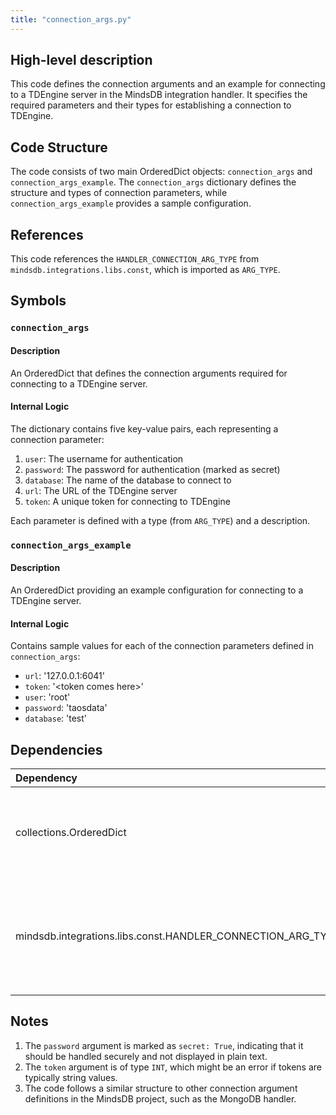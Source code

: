 ```yaml
---
title: "connection_args.py"
---
```


## High-level description
This code defines the connection arguments and an example for connecting to a TDEngine server in the MindsDB integration handler. It specifies the required parameters and their types for establishing a connection to TDEngine.

## Code Structure
The code consists of two main OrderedDict objects: `connection_args` and `connection_args_example`. The `connection_args` dictionary defines the structure and types of connection parameters, while `connection_args_example` provides a sample configuration.

## References
This code references the `HANDLER_CONNECTION_ARG_TYPE` from `mindsdb.integrations.libs.const`, which is imported as `ARG_TYPE`.

## Symbols

### `connection_args`
#### Description
An OrderedDict that defines the connection arguments required for connecting to a TDEngine server.

#### Internal Logic
The dictionary contains five key-value pairs, each representing a connection parameter:
1. `user`: The username for authentication
2. `password`: The password for authentication (marked as secret)
3. `database`: The name of the database to connect to
4. `url`: The URL of the TDEngine server
5. `token`: A unique token for connecting to TDEngine

Each parameter is defined with a type (from `ARG_TYPE`) and a description.

### `connection_args_example`
#### Description
An OrderedDict providing an example configuration for connecting to a TDEngine server.

#### Internal Logic
Contains sample values for each of the connection parameters defined in `connection_args`:
- `url`: '127.0.0.1:6041'
- `token`: '&lt;token comes here&gt;'
- `user`: 'root'
- `password`: 'taosdata'
- `database`: 'test'

## Dependencies
| Dependency | Purpose |
|:-----------|:--------|
| collections.OrderedDict | Used to create ordered dictionaries for connection arguments |
| mindsdb.integrations.libs.const.HANDLER_CONNECTION_ARG_TYPE | Imported as ARG_TYPE, used to specify the type of each connection argument |

## Notes
1. The `password` argument is marked as `secret: True`, indicating that it should be handled securely and not displayed in plain text.
2. The `token` argument is of type `INT`, which might be an error if tokens are typically string values.
3. The code follows a similar structure to other connection argument definitions in the MindsDB project, such as the MongoDB handler.